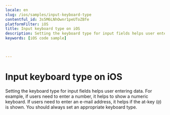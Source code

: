 ```yaml
---
locale: en
slug: /ios/samples/input-keyboard-type
contentful_id: 3s5M6LNhOwnr1peUToZBfe
platformFilter: iOS
title: Input keyboard type on iOS
description: Setting the keyboard type for input fields helps user entering data.
keywords: [iOS code sample]


	
---
```


# Input keyboard type on iOS

Setting the keyboard type for input fields helps user entering data. For example, if users need to enter a number, it helps to show a numeric keyboard. If users need to enter an e-mail address, it helps if the at-key (`@`) is shown. You should always set an appropriate keyboard type.

<CodeSample id="input-keyboard-type" locale="en" platform="ios"/>